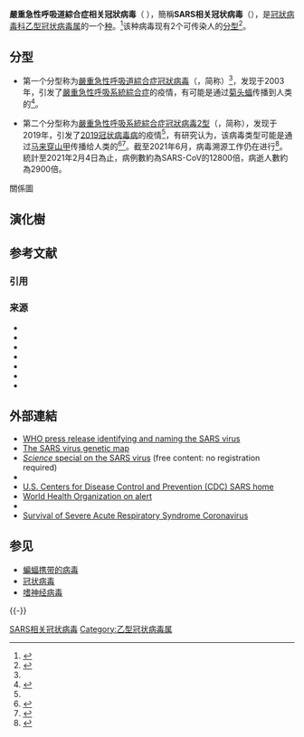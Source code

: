 {{noteTA
|T=zh-cn:严重急性呼吸道综合征相关冠状病毒; zh-hk:嚴重急性呼吸系統綜合症相關冠狀病毒; zh-tw:嚴重急性呼吸道症候群相關冠狀病毒;
|G1=ME
|1=zh-cn:严重急性呼吸道综合征; zh-hk:嚴重急性呼吸系統綜合症; zh-tw:嚴重急性呼吸道症候群;
|2=zh-cn:综合征; zh-hk:綜合症; zh-tw:症候群;
}}
{{Virusbox
| image = Coronaviruses 004 lores.jpg
| parent =Sarbecovirus
| species =Severe acute respiratory<br>syndrome-related coronavirus
| subdivision_ranks=病毒株
| subdivision=
*[[严重急性呼吸道综合征冠状病毒|严重急性呼吸道综合征冠状病毒]] SARS-CoV
*[[嚴重急性呼吸綜合症冠狀病毒2型|嚴重急性呼吸綜合症冠狀病毒2型]] SARS-CoV-2
*[[蝙蝠SARS样冠状病毒WIV1|蝙蝠SARS样冠状病毒WIV1]] ''Bat SARS-like coronavirus WIV1''
*[[果子狸SARS冠状病毒|果子狸SARS冠状病毒]] ''Civet SARS-CoV''
}}
{{Medical}}
<!-- -->
'''嚴重急性呼吸道綜合症相关冠狀病毒'''（{{lang-en|''Severe acute respiratory syndrome-related coronavirus''}}<!-- 病毒种以下学名皆为英文、且一律斜写-->），簡稱'''SARS相关冠状病毒'''（{{lang|en|SARSr-CoV}}），是[[冠狀病毒科|冠狀病毒科]][[乙型冠状病毒属|乙型冠状病毒属]]的一个[[种|种]]。<ref name="Thiel">{{Cite book|title=Coronaviruses: Molecular and Cellular Biology|url=https://archive.org/details/coronavirusesmol0000unse|last=Thiel V (editor).|publisher=Caister Academic Press|year=2007|isbn=978-1-904455-16-5|edition=1st}}</ref>该种病毒现有2个可传染人的[[分型|分型]]<ref name="ICTV">{{Cite journal|title=The species Severe acute respiratory syndrome-related coronavirus : classifying 2019-nCoV and naming it SARS-CoV-2|url=https://www.nature.com/articles/s41564-020-0695-z|last=Gorbalenya|first=Alexander E.|last2=Baker|first2=Susan C.|date=2020-04|journal=Nature Microbiology|accessdate=2020-03-03|issue=4|doi=10.1038/s41564-020-0695-z|volume=5|pages=536–544|language=en|issn=2058-5276|archiveurl=https://web.archive.org/web/20200305112708/https://www.nature.com/articles/s41564-020-0695-z|archivedate=2020-03-05|deadurl=no|last3=Baric|first3=Ralph S.|last4=de Groot|first4=Raoul J.|last5=Drosten|first5=Christian|last6=Gulyaeva|first6=Anastasia A.|last7=Haagmans|first7=Bart L.|last8=Lauber|first8=Chris|last9=Leontovich|first9=Andrey M.}}</ref>。

==分型==
* 第一个分型称为[[嚴重急性呼吸道綜合症冠狀病毒|嚴重急性呼吸道綜合症冠狀病毒]]（{{lang-en|''Severe acute respiratory syndrome coronavirus''}}，简称{{lang|en|SARS-CoV}}）<ref name="ICTV" />，发现于2003年，引发了[[嚴重急性呼吸系統綜合症|嚴重急性呼吸系統綜合症]]的疫情，有可能是通过[[菊頭蝠科|菊头蝠]]传播到人类的<ref>{{Cite journal|title=Discovery of a rich gene pool of bat SARS-related coronaviruses provides new insights into the origin of SARS coronavirus|url=https://dx.plos.org/10.1371/journal.ppat.1006698|last=Hu|first=Ben|last2=Zeng|first2=Lei-Ping|date=2017-11-30|journal=PLOS Pathogens|issue=11|doi=10.1371/journal.ppat.1006698|editor-last=Drosten|editor-first=Christian|volume=13|pages=e1006698|language=en|issn=1553-7374|pmc=PMC5708621|pmid=29190287|last3=Yang|first3=Xing-Lou|last4=Ge|first4=Xing-Yi|last5=Zhang|first5=Wei|last6=Li|first6=Bei|last7=Xie|first7=Jia-Zheng|last8=Shen|first8=Xu-Rui|last9=Zhang|first9=Yun-Zhi|access-date=2021-04-07|archive-date=2020-07-31|archive-url=https://web.archive.org/web/20200731032614/https://journals.plos.org/plospathogens/article?id=10.1371%2Fjournal.ppat.1006698|dead-url=no}}</ref>。

* 第二个分型称为[[嚴重急性呼吸系統綜合症冠狀病毒2型|嚴重急性呼吸系統綜合症冠狀病毒2型]]（{{lang-en|''Severe acute respiratory syndrome coronavirus 2''}}，简称{{lang|en|SARS-CoV-2}}），发现于2019年，引发了[[2019冠状病毒病|2019冠状病毒病]]的疫情<ref name="ICTV" />，有研究认为，该病毒类型可能是通过[[马来穿山甲|马来穿山甲]]传播给人类的<ref>{{Cite journal|title=Identification of 2019-nCoV related coronaviruses in Malayan pangolins in southern China|url=https://www.biorxiv.org/content/10.1101/2020.02.13.945485v1|last=Lam|first=Tommy Tsan-Yuk|last2=Shum|first2=Marcus Ho-Hin|date=2020-02-18|journal=bioRxiv|accessdate=2020-02-20|doi=10.1101/2020.02.13.945485|pages=2020.02.13.945485|language=en|archiveurl=https://web.archive.org/web/20210116075736/https://www.biorxiv.org/content/10.1101/2020.02.13.945485v1|archivedate=2021-01-16|deadurl=no|last3=Zhu|first3=Hua-Chen|last4=Tong|first4=Yi-Gang|last5=Ni|first5=Xue-Bing|last6=Liao|first6=Yun-Shi|last7=Wei|first7=Wei|last8=Cheung|first8=William Yiu-Man|last9=Li|first9=Wen-Juan}}</ref><ref>{{Cite journal|title=Viral Metagenomics Revealed Sendai Virus and Coronavirus Infection of Malayan Pangolins (Manis javanica)|url=https://www.mdpi.com/1999-4915/11/11/979|last=Liu|first=Ping|last2=Chen|first2=Wu|date=2019/11|journal=Viruses|accessdate=2020-02-20|issue=11|doi=10.3390/v11110979|volume=11|pages=979|language=en|pmc=PMC6893680|pmid=31652964|archiveurl=https://web.archive.org/web/20210114063145/https://www.mdpi.com/1999-4915/11/11/979|archivedate=2021-01-14|deadurl=no|last3=Chen|first3=Jin-Ping}}</ref>。截至2021年6月，病毒溯源工作仍在进行<ref>{{cite web |title=新冠溯源：世卫要求复查意大利早期样本 |url=https://www.dw.com/zh/%E6%96%B0%E5%86%A0%E6%BA%AF%E6%BA%90%E4%B8%96%E5%8D%AB%E8%A6%81%E6%B1%82%E5%A4%8D%E6%9F%A5%E6%84%8F%E5%A4%A7%E5%88%A9%E6%97%A9%E6%9C%9F%E6%A0%B7%E6%9C%AC/a-57760988 |website=德国之声 |accessdate=2021-06-11 |date=2021-06-02 |archive-date=2021-06-11 |archive-url=https://web.archive.org/web/20210611124740/https://www.dw.com/zh/%E6%96%B0%E5%86%A0%E6%BA%AF%E6%BA%90%E4%B8%96%E5%8D%AB%E8%A6%81%E6%B1%82%E5%A4%8D%E6%9F%A5%E6%84%8F%E5%A4%A7%E5%88%A9%E6%97%A9%E6%9C%9F%E6%A0%B7%E6%9C%AC/a-57760988 |dead-url=no }}</ref>。統計至2021年2月4日為止，病例數約為SARS-CoV的12800倍，病逝人數約為2900倍。

;關係圖
{{familytree/start}}
{{familytree| | | | | | | NHKI | NHKI='''嚴重急性呼吸道症候群相關冠狀病毒'''<br />'''SARSr-CoV'''}}
{{familytree| | | |,|-|-|-|^|-|-|-|.| |}}
{{familytree| | | NWT | | | | | | NWP | NWT='''[[嚴重急性呼吸道症候群冠狀病毒|嚴重急性呼吸道症候群冠狀病毒]]'''<br />'''SARS-CoV'''|NWP='''[[嚴重急性呼吸綜合症冠狀病毒2型|嚴重急性呼吸綜合症冠狀病毒2型]]'''<br />'''SARS-CoV-2'''}}
{{familytree/end}}

==演化樹==
{{SARS-CoV-1 related coronavirus}}

{{SARS-CoV-2 related coronavirus}}

== 参考文献 ==
=== 引用 ===
{{Reflist|35em}}

=== 来源 ===
{{ReflistH}}
* {{cite journal|title=Coronavirus as a possible cause of severe acute respiratory syndrome|url=https://linkinghub.elsevier.com/retrieve/pii/S0140673603130772|last1=Peiris|first1=Jsm|last2=Lai|first2=St|date=2003-04|journal=The Lancet|issue=9366|doi=10.1016/S0140-6736(03)13077-2|volume=361|pages=1319–1325|language=en|pmc=PMC7112372|pmid=12711465|last3=Poon|first3=Llm|last4=Guan|first4=Y|last5=Yam|first5=Lyc|last6=Lim|first6=W|last7=Nicholls|first7=J|last8=Yee|first8=Wks|last9=Yan|first9=Ww|access-date=2021-04-07|archive-date=2021-05-25|archive-url=https://web.archive.org/web/20210525174958/https://linkinghub.elsevier.com/retrieve/pii/S0140673603130772|dead-url=no}}
* {{cite journal |title=Characterization of a Novel Coronavirus Associated with Severe Acute Respiratory Syndrome |url = https://www.sciencemag.org/lookup/doi/10.1126/science.1085952|last=Rota|first=P. A. |date=2003-05-30 |journal=Science|issue=5624|doi=10.1126/science.1085952|volume=300|pages=1394–1399|pmid=12730500|bibcode=2003Sci...300.1394R }}
* {{cite journal|title=The Genome Sequence of the SARS-Associated Coronavirus|url=https://science.sciencemag.org/content/300/5624/1399|last1=Marra|first1=Marco A.|last2=Jones|first2=Steven J. M.|date=2003-05-30|journal=Science|issue=5624|doi=10.1126/science.1085953|volume=300|pages=1399–1404|language=en|issn=0036-8075|pmid=12730501|last3=Astell|first3=Caroline R.|last4=Holt|first4=Robert A.|last5=Brooks-Wilson|first5=Angela|last6=Butterfield|first6=Yaron S. N.|last7=Khattra|first7=Jaswinder|last8=Asano|first8=Jennifer K.|last9=Barber|first9=Sarah A.|bibcode=2003Sci...300.1399M|access-date=2021-04-07|archive-date=2021-03-20|archive-url=https://web.archive.org/web/20210320183623/https://science.sciencemag.org/content/300/5624/1399|dead-url=no}}
* {{cite journal|title=Unique and Conserved Features of Genome and Proteome of SARS-coronavirus, an Early Split-off From the Coronavirus Group 2 Lineage|url=https://linkinghub.elsevier.com/retrieve/pii/S0022283603008659|last1=Snijder|first1=Eric J.|last2=Bredenbeek|first2=Peter J.|date=2003-08|journal=Journal of Molecular Biology|issue=5|doi=10.1016/S0022-2836(03)00865-9|volume=331|pages=991–1004|language=en|pmc=PMC7159028|pmid=12927536|last3=Dobbe|first3=Jessika C.|last4=Thiel|first4=Volker|last5=Ziebuhr|first5=John|last6=Poon|first6=Leo L.M.|last7=Guan|first7=Yi|last8=Rozanov|first8=Mikhail|last9=Spaan|first9=Willy J.M.|access-date=2021-04-07|archive-date=2020-10-19|archive-url=https://web.archive.org/web/20201019192431/https://linkinghub.elsevier.com/retrieve/pii/S0022283603008659|dead-url=no}}
* {{cite journal|title=Rewiring the severe acute respiratory syndrome coronavirus (SARS-CoV) transcription circuit: Engineering a recombination-resistant genome|url=http://www.pnas.org/cgi/doi/10.1073/pnas.0605438103|last1=Yount|first1=B.|last2=Roberts|first2=R. S.|date=2006-08-15|journal=[[美国国家科学院院刊|Proceedings of the National Academy of Sciences]]|issue=33|doi=10.1073/pnas.0605438103|volume=103|pages=12546–12551|language=en|issn=0027-8424|pmc=PMC1531645|pmid=16891412|last3=Lindesmith|first3=L.|last4=Baric|first4=R. S.|bibcode=2006PNAS..10312546Y|access-date=2020-02-14|archive-date=2012-10-29|archive-url=https://web.archive.org/web/20121029234000/http://www.ncbi.nlm.nih.gov/sites/entrez|deadurl=no}}
* {{cite book |editor=Thiel V |title=Coronaviruses: Molecular and Cellular Biology|url=https://archive.org/details/coronavirusesmol0000unse |edition=1st|publisher=Caister Academic Press|year=2007|isbn=978-1-904455-16-5}}
* {{cite book |vauthors=Enjuanes L, etal |year=2008|chapter=Coronavirus Replication and Interaction with Host|title=Animal Viruses: Molecular Biology|url=https://archive.org/details/animalvirusesmol0000unse |publisher=Caister Academic Press|isbn= 978-1-904455-22-6}}
{{ReflistF}}

== 外部連結 ==
* [http://www.who.int/mediacentre/releases/2003/pr31/en/ WHO press release identifying and naming the SARS virus]{{Wayback|url=http://www.who.int/mediacentre/releases/2003/pr31/en/ |date=20040812124322 }}
* [https://web.archive.org/web/20060818170451/http://www.bcgsc.ca/bioinfo/SARS The SARS virus genetic map]
* [http://www.sciencemag.org/feature/data/sars/ ''Science'' special on the SARS virus]{{Wayback|url=http://www.sciencemag.org/feature/data/sars/ |date=20090425125934 }} (free content: no registration required)
* {{cite web |url=http://www.health.library.mcgill.ca/resource/sars.htm |title=McGill University SARS Resources |access-date=2015-06-15 |archive-url=https://web.archive.org/web/20050301194019/http://www.health.library.mcgill.ca/resource/sars.htm |archive-date=2005-03-01 |dead-url=yes }}
* [https://web.archive.org/web/20160128175906/http://www.cdc.gov/ncidod/sars/ U.S. Centers for Disease Control and Prevention (CDC) SARS home]
* [http://www.castanet.net/news/Canada/80872/World-Health-Organization-on-alert World Health Organization on alert]{{Wayback|url=http://www.castanet.net/news/Canada/80872/World-Health-Organization-on-alert |date=20200405050550 }}
*{{cite web |title=''SARS coronavirus'' |work=NCBI Taxonomy Browser |url=http://www.ncbi.nlm.nih.gov/Taxonomy/Browser/wwwtax.cgi?mode=Info&id=227859 |id=227859 |accessdate=2020-02-14 |archive-date=2020-11-14 |archive-url=https://web.archive.org/web/20201114173807/https://www.ncbi.nlm.nih.gov/Taxonomy/Browser/wwwtax.cgi?mode=Info&id=227859 |dead-url=no }}
* [https://academic.oup.com/cid/article/41/7/e67/310340 Survival of Severe Acute Respiratory Syndrome Coronavirus]{{Wayback|url=https://academic.oup.com/cid/article/41/7/e67/310340 |date=20201220162807 }}

== 参见 ==
{{Portal|2019冠状病毒病|病毒}}
* [[蝙蝠携带的病毒|蝙蝠携带的病毒]]
* [[冠状病毒|冠状病毒]]
* [[嗜神经病毒|嗜神经病毒]]

{{-}}
{{Coronavirus}}
{{SARSr-CoV}}
{{Zoonotic viral diseases}}
{{Viral systemic diseases |state = collapsed }}

{{Taxonbar
|from = Q278567
|from2 = Q85438966
|from3 = Q82069695
}}

[[Category:SARS相关冠状病毒|]]
[[Category:乙型冠状病毒属|Category:乙型冠状病毒属]]